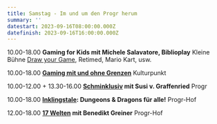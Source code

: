 ```yaml
---
title: Samstag - Im und um den Progr herum
summary: ''
datestart: 2023-09-16T08:00:00.000Z
datefinish: 2023-09-16T16:00:00.000Z
---
```


10.00-18.00 **Gaming for Kids mit Michele Salavatore, Biblioplay**   Kleine Bühne
  [Draw your Game](https://playbern.ch/posts/OSMO-und-Draw-your-Game), Retimed, Mario Kart, usw.

10.00-18.00 **[Gaming mit und ohne Grenzen](https://playbern.ch/posts/Barrieren-in-Games-und-wie-sie-verhindert-werden-knnen)**   Kulturpunkt

10.00-12.00   +   13.30-16.00  **[Schminklusiv](https://playbern.ch/admin/index.html#/~/posts/Schminklusiv--schminken-fr-alle "Schminklusiv") mit Susi v. Graffenried**			Progr

10.00-18.00	**[Inklingstale](https://playbern.ch/posts/InklingsTale): Dungeons & Dragons für alle!** 	Progr-Hof

12.00-18.00	**[17 Welten](https://playbern.ch/posts/17-Welten---Agentur-fr-Universalreisen-und-andere-Spaziergnge) mit Benedikt Greiner** 			Progr-Hof
